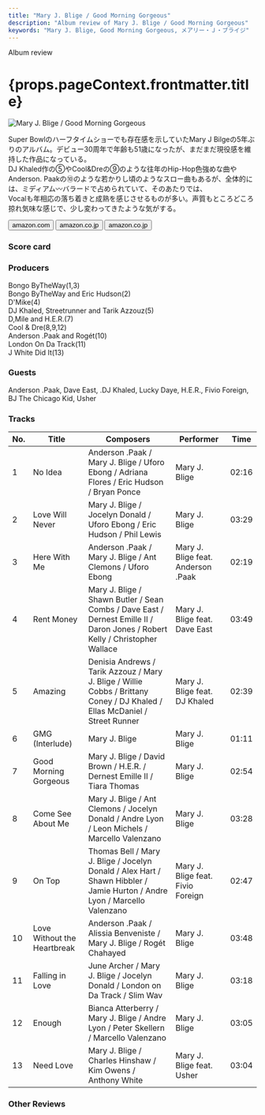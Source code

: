 ```yaml
---
title: "Mary J. Blige / Good Morning Gorgeous"
description: "Album review of Mary J. Blige / Good Morning Gorgeous"
keywords: "Mary J. Blige, Good Morning Gorgeous, メアリー・Ｊ・ブライジ"
---
```






<p className="largeP">Album review</p>
<h1 className="h1--no--margin">{props.pageContext.frontmatter.title}</h1>

<Row  className="image-card-group">
	<Column colMd={3} colLg={4} noGutterMdLeft="">
       <ImageCard>

![Mary J. Blige / Good Morning Gorgeous](../../images/cd/maryjblige11L.jpg)

</ImageCard>
	</Column>
	<Column colMd={4} colLg={8} noGutterMdLeft="">
		<p>
			Super Bowlのハーフタイムショーでも存在感を示していたMary J Bilgeの5年ぶりのアルバム。デビュー30周年で年齢も51歳になったが、まだまだ現役感を維持した作品になっている。
			<br/>DJ Khaled作の⑤やCool&Dreの⑨のような往年のHip-Hop色強めな曲やAnderson. Paakの⑩のような若かりし頃のようなスロー曲もあるが、全体的には、ミディアム〰バラードで占められていて、そのあたりでは、
			<br/>Vocalも年相応の落ち着きと成熟を感じさせるものが多い。声質もところどころ掠れ気味な感じで、少し変わってきたような気がする。
		</p>
  	<div>
		  <Button className="button-right-mergin"  href="https://amzn.to/3BY0BMd" renderIcon={ArrowUpRight} size='sm' kind='primary'>
  	    	amazon.com
  	  </Button>
  	  <Button className="button-right-mergin"  href="https://amzn.to/3PgDKhO" renderIcon={ArrowUpRight} size='sm' kind='secondary'>
  	   	amazon.co.jp
  	  </Button>
			<Button className="button-right-mergin"  href="https://apple.co/3SFcWej" renderIcon={ArrowUpRight} size='sm' kind='tertiary'>
  	    amazon.co.jp
  	  </Button>
			<AdvJS2/>
		</div>
	</Column>
</Row>
<Row >
	<Column colMd={4} colLg={4} noGutterMdLeft="">
<div>
  <h3>Score card</h3>
	<SliderJS1 value="5" />
  <SliderJS2 value="2" />
	<SliderJS3 value="1" />
  <SliderJS4 value="8" />
</div>
</Column>
<Column colMd={8} colLg={8} noGutterMdLeft="">
<div>
	<h3>Producers</h3>
	<p>
		Bongo ByTheWay(1,3)
		<br/>Bongo ByTheWay and Eric Hudson(2)
		<br/>D'Mike(4)
		<br/>DJ Khaled, Streetrunner and Tarik Azzouz(5)
		<br/>D,Mile and H.E.R.(7)
		<br/>Cool & Dre(8,9,12)
		<br/>Anderson .Paak and Rogét(10)
		<br/>London On Da Track(11)
		<br/>J White Did It(13)
	</p>
	<h3>Guests</h3>
	<p>
		Anderson .Paak, Dave East, .DJ Khaled, Lucky Daye, H.E.R., Fivio Foreign, BJ The Chicago Kid, Usher
	</p>
</div>
</Column>
</Row>

<h3>Tracks</h3>

| No. | Title                       | Composers                                                                                                                    | Performer                          | Time  |
| --- | --------------------------- | ---------------------------------------------------------------------------------------------------------------------------- | ---------------------------------- | ----- |
| 1   | No Idea                     | Anderson .Paak / Mary J. Blige / Uforo Ebong / Adriana Flores / Eric Hudson / Bryan Ponce                                    | Mary J. Blige                      | 02:16 |
| 2   | Love Will Never             | Mary J. Blige / Jocelyn Donald / Uforo Ebong / Eric Hudson / Phil Lewis                                                      | Mary J. Blige                      | 03:29 |
| 3   | Here With Me                | Anderson .Paak / Mary J. Blige / Ant Clemons / Uforo Ebong                                                                   | Mary J. Blige feat. Anderson .Paak | 02:19 |
| 4   | Rent Money                  | Mary J. Blige / Shawn Butler / Sean Combs / Dave East / Dernest Emille II / Daron Jones / Robert Kelly / Christopher Wallace | Mary J. Blige feat. Dave East      | 03:49 |
| 5   | Amazing                     | Denisia Andrews / Tarik Azzouz / Mary J. Blige / Willie Cobbs / Brittany Coney / DJ Khaled / Ellas McDaniel / Street Runner  | Mary J. Blige feat. DJ Khaled      | 02:39 |
| 6   | GMG (Interlude)             | Mary J. Blige                                                                                                                | Mary J. Blige                      | 01:11 |
| 7   | Good Morning Gorgeous       | Mary J. Blige / David Brown / H.E.R. / Dernest Emille II / Tiara Thomas                                                      | Mary J. Blige                      | 02:54 |
| 8   | Come See About Me           | Mary J. Blige / Ant Clemons / Jocelyn Donald / Andre Lyon / Leon Michels / Marcello Valenzano                                | Mary J. Blige                      | 03:28 |
| 9   | On Top                      | Thomas Bell / Mary J. Blige / Jocelyn Donald / Alex Hart / Shawn Hibbler / Jamie Hurton / Andre Lyon / Marcello Valenzano    | Mary J. Blige feat. Fivio Foreign  | 02:47 |
| 10  | Love Without the Heartbreak | Anderson .Paak / Alissia Benveniste / Mary J. Blige / Rogét Chahayed                                                         | Mary J. Blige                      | 03:48 |
| 11  | Falling in Love             | June Archer / Mary J. Blige / Jocelyn Donald / London on Da Track / Slim Wav                                                 | Mary J. Blige                      | 03:18 |
| 12  | Enough                      | Bianca Atterberry / Mary J. Blige / Andre Lyon / Peter Skellern / Marcello Valenzano                                         | Mary J. Blige                      | 03:05 |
| 13  | Need Love                   | Mary J. Blige / Charles Hinshaw / Kim Owens / Anthony White                                                                  | Mary J. Blige feat. Usher          | 03:04 |

<h3>Other Reviews</h3>

<Row>
  <Column colMd={3} colLg={3} noGutterMdLeft>
    <Review1 />
  </Column>
</Row>

<AdvJS3 />
